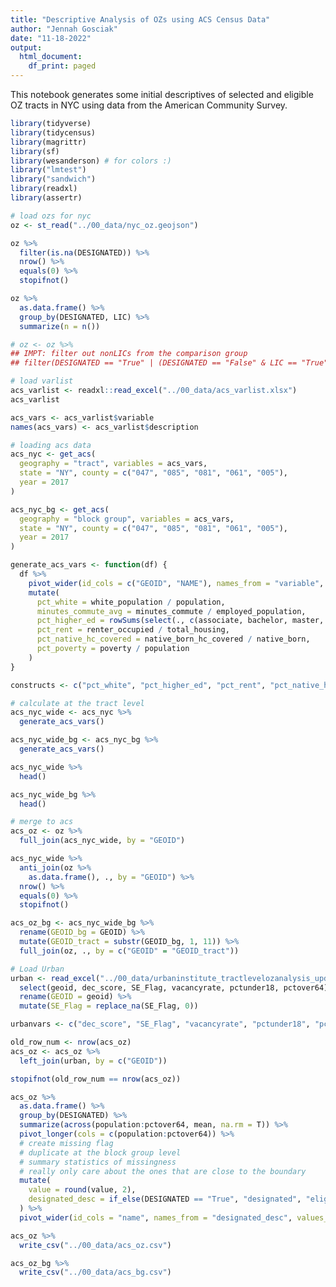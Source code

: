 ```yaml
---
title: "Descriptive Analysis of OZs using ACS Census Data"
author: "Jennah Gosciak"
date: "11-18-2022"
output:
  html_document:
    df_print: paged
---
```


This notebook generates some initial descriptives of selected and eligible OZ tracts in NYC using data from the American Community Survey.

```r
library(tidyverse)
library(tidycensus)
library(magrittr)
library(sf)
library(wesanderson) # for colors :)
library("lmtest")
library("sandwich")
library(readxl)
library(assertr)
```
```r
# load ozs for nyc
oz <- st_read("../00_data/nyc_oz.geojson")

oz %>%
  filter(is.na(DESIGNATED)) %>%
  nrow() %>%
  equals(0) %>%
  stopifnot()

oz %>%
  as.data.frame() %>%
  group_by(DESIGNATED, LIC) %>%
  summarize(n = n())

# oz <- oz %>%
## IMPT: filter out nonLICs from the comparison group
## filter(DESIGNATED == "True" | (DESIGNATED == "False" & LIC == "True"))
```

```r
# load varlist
acs_varlist <- readxl::read_excel("../00_data/acs_varlist.xlsx")
acs_varlist

acs_vars <- acs_varlist$variable
names(acs_vars) <- acs_varlist$description

# loading acs data
acs_nyc <- get_acs(
  geography = "tract", variables = acs_vars,
  state = "NY", county = c("047", "085", "081", "061", "005"),
  year = 2017
)

acs_nyc_bg <- get_acs(
  geography = "block group", variables = acs_vars,
  state = "NY", county = c("047", "085", "081", "061", "005"),
  year = 2017
)

generate_acs_vars <- function(df) {
  df %>%
    pivot_wider(id_cols = c("GEOID", "NAME"), names_from = "variable", values_from = "estimate") %>%
    mutate(
      pct_white = white_population / population,
      minutes_commute_avg = minutes_commute / employed_population,
      pct_higher_ed = rowSums(select(., c(associate, bachelor, master, professional_school, doctoral)), na.rm = T) / population,
      pct_rent = renter_occupied / total_housing,
      pct_native_hc_covered = native_born_hc_covered / native_born,
      pct_poverty = poverty / population
    )
}

constructs <- c("pct_white", "pct_higher_ed", "pct_rent", "pct_native_hc_covered", "pct_poverty", "minutes_commute_avg")

# calculate at the tract level
acs_nyc_wide <- acs_nyc %>%
  generate_acs_vars()

acs_nyc_wide_bg <- acs_nyc_bg %>%
  generate_acs_vars()

acs_nyc_wide %>%
  head()

acs_nyc_wide_bg %>%
  head()
```

```r
# merge to acs
acs_oz <- oz %>%
  full_join(acs_nyc_wide, by = "GEOID")

acs_nyc_wide %>%
  anti_join(oz %>%
    as.data.frame(), ., by = "GEOID") %>%
  nrow() %>%
  equals(0) %>%
  stopifnot()

acs_oz_bg <- acs_nyc_wide_bg %>%
  rename(GEOID_bg = GEOID) %>%
  mutate(GEOID_tract = substr(GEOID_bg, 1, 11)) %>%
  full_join(oz, ., by = c("GEOID" = "GEOID_tract"))
```

```r
# Load Urban
urban <- read_excel("../00_data/urbaninstitute_tractlevelozanalysis_update01142021.xlsx") %>%
  select(geoid, dec_score, SE_Flag, vacancyrate, pctunder18, pctover64) %>%
  rename(GEOID = geoid) %>%
  mutate(SE_Flag = replace_na(SE_Flag, 0))

urbanvars <- c("dec_score", "SE_Flag", "vacancyrate", "pctunder18", "pctover64")

old_row_num <- nrow(acs_oz)
acs_oz <- acs_oz %>%
  left_join(urban, by = c("GEOID"))

stopifnot(old_row_num == nrow(acs_oz))
```

```r
acs_oz %>%
  as.data.frame() %>%
  group_by(DESIGNATED) %>%
  summarize(across(population:pctover64, mean, na.rm = T)) %>%
  pivot_longer(cols = c(population:pctover64)) %>%
  # create missing flag
  # duplicate at the block group level
  # summary statistics of missingness
  # really only care about the ones that are close to the boundary
  mutate(
    value = round(value, 2),
    designated_desc = if_else(DESIGNATED == "True", "designated", "eligible")
  ) %>%
  pivot_wider(id_cols = "name", names_from = "designated_desc", values_from = "value")
```

```r
acs_oz %>%
  write_csv("../00_data/acs_oz.csv")

acs_oz_bg %>%
  write_csv("../00_data/acs_bg.csv")
```
